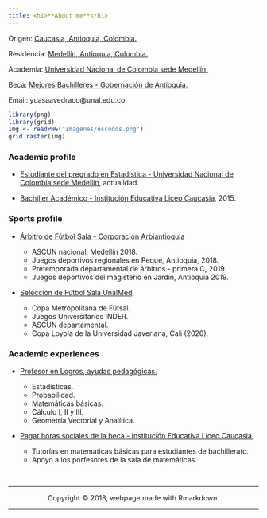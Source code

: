 ```yaml
---
title: <h1>**About me**</h1>
---
```


<div class = "row">

<div class = "col-md-5">
Origen: [Caucasia, Antioquia, Colombia.](https://es.wikipedia.org/wiki/Caucasia)

Residencia: [Medellín, Antioquia, Colombia.](https://es.wikipedia.org/wiki/Medellín)

Academia: [Universidad Nacional de Colombia sede Medellín.](http://medellin.unal.edu.co)

Beca: [Mejores Bachilleres - Gobernación de Antioquia.](https://www.corpoeducacionsuperior.org/programas-becas/mejores-bachilleres)

Email: yuasaavedraco@unal.edu.co
</div>

<div class = "col-md-4">
```r
library(png)
library(grid)
img <- readPNG("Imagenes/escudos.png")
grid.raster(img)
```

</div>
</div>


### Academic profile

+ [Estudiante del pregrado en Estadística - Universidad Nacional de Colombia sede Medellín](http://ciencias.medellin.unal.edu.co/escuelas/estadistica/component/progracad/?snies=16920&Itemid=129), actualidad.

+ [Bachiller Académico - Institución Educativa Liceo Caucasia](http://ciencias.medellin.unal.edu.co/escuelas/estadistica/component/progracad/?snies=16920&Itemid=129), 2015.


### Sports profile

- [Árbitro de Fútbol Sala - Corporación Arbiantioquia](http://arbiantioquia.org)
  
    - ASCUN nacional, Medellín 2018.
    - Juegos deportivos regionales en Peque, Antioquia, 2018.
    - Pretemporada departamental de árbitros - primera C, 2019.
    - Juegos deportivos del magisterio en Jardín, Antioquia 2019.

- [Selección de Fútbol Sala UnalMed](https://www.instagram.com/futsalunalmed) 
  
    - Copa Metropolitana de Fútsal.
    - Juegos Universitarios INDER.
    - ASCUN departamental.
    - Copa Loyola de la Universidad Javeriana, Cali (2020).

### Academic experiences

- [Profesor en Logros, ayudas pedagógicas.](https://www.logros.co/profesores)
  
    - Estadísticas.
    - Probabilidad.
    - Matemáticas básicas.
    - Cálculo I, II y III.
    - Geometría Vectorial y Analítica.

- [Pagar horas sociales de la beca - Institución Educativa Liceo Caucasia.](https://www.facebook.com/Institución-Educativa-Liceo-Caucasia-168946399827135)
  
    - Tutorías en matemáticas básicas para estudiantes de bachillerato.
    - Apoyo a los porfesores de la sala de matemáticas.
    






<br>
<hr>
<p><center>Copyright &copy; 2018, webpage made with Rmarkdown.</center></p>
<hr>